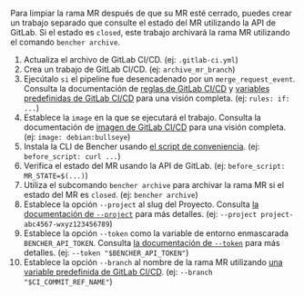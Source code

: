 
Para limpiar la rama MR después de que su MR esté cerrado,
puedes crear un trabajo separado que consulte el estado del MR utilizando la API de GitLab.
Si el estado es `closed`, este trabajo archivará la rama MR utilizando el comando `bencher archive`.

<MergeRequestsClosedCode />

1. Actualiza el archivo de GitLab CI/CD.
   (ej: `.gitlab-ci.yml`)
2. Crea un trabajo de GitLab CI/CD.
   (ej: `archive_mr_branch`)
3. Ejecútalo `si` el pipeline fue desencadenado por un `merge_request_event`.
   Consulta la documentación de [reglas de GitLab CI/CD][gitlab ci cd rules]
   y [variables predefinidas de GitLab CI/CD][gitlab ci cd redefined variables] para una visión completa.
   (ej: `rules: if: ...`)
4. Establece la `image` en la que se ejecutará el trabajo.
   Consulta la documentación de [imagen de GitLab CI/CD][gitlab ci cd image]
   para una visión completa.
   (ej: `image: debian:bullseye`)
5. Instala la CLI de Bencher usando [el script de conveniencia][install bencher cli].
   (ej: `before_script: curl ...`)
6. Verifica el estado del MR usando la API de GitLab.
   (ej: `before_script: MR_STATE=$(...)`)
7. Utiliza el subcomando `bencher archive` para archivar la rama MR
   si el estado del MR es `closed`.
   (ej: `bencher archive`)
8. Establece la opción `--project` al slug del Proyecto.
   Consulta [la documentación de `--project`][project option] para más detalles.
   (ej: `--project project-abc4567-wxyz123456789`)
9. Establece la opción `--token` como la variable de entorno enmascarada `BENCHER_API_TOKEN`.
   Consulta [la documentación de `--token`][token option] para más detalles.
   (ej: `--token "$BENCHER_API_TOKEN"`)
10. Establece la opción `--branch` al nombre de la rama MR
   utilizando [una variable predefinida de GitLab CI/CD][gitlab ci cd redefined variables].
   (ej: `--branch "$CI_COMMIT_REF_NAME"`)

[gitlab ci cd rules]: https://docs.gitlab.com/ee/ci/jobs/job_control.html#common-if-clauses-for-rules
[gitlab ci cd redefined variables]: https://docs.gitlab.com/ee/ci/variables/predefined_variables.html
[gitlab ci cd image]: https://docs.gitlab.com/ee/ci/yaml/index.html#image

[install bencher cli]: /es/docs/how-to/install-cli/#install-cli-with-script
[bencher run]: /es/docs/explanation/bencher-run/
[project option]: /es/docs/explanation/bencher-run/#--project-project
[token option]: /es/docs/explanation/bencher-run/#--token-token